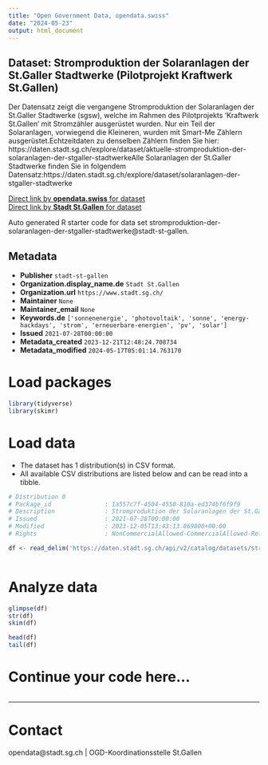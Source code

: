 ```yaml
---
title: "Open Government Data, opendata.swiss"
date: "2024-05-23"
output: html_document
---
```


## Dataset: Stromproduktion der Solaranlagen der St.Galler Stadtwerke (Pilotprojekt Kraftwerk St.Gallen)

Der Datensatz zeigt die vergangene Stromproduktion der Solaranlagen der St.Galler Stadtwerke (sgsw), welche im Rahmen des Pilotprojekts 'Kraftwerk St.Gallen' mit Stromzähler ausgerüstet wurden. Nur ein Teil der Solaranlagen, vorwiegend die Kleineren, wurden mit Smart-Me Zählern ausgerüstet.Echtzeitdaten zu denselben Zählern finden Sie hier: https://daten.stadt.sg.ch/explore/dataset/aktuelle-stromproduktion-der-solaranlagen-der-stgaller-stadtwerkeAlle Solaranlagen der St.Galler Stadtwerke finden Sie in folgendem Datensatz:https://daten.stadt.sg.ch/explore/dataset/solaranlagen-der-stgaller-stadtwerke

[Direct link by **opendata.swiss** for dataset](https://opendata.swiss/de/dataset/stromproduktion-der-solaranlagen-der-st-galler-stadtwerke-pilotprojekt-kraftwerk-st-gallen)<br>
[Direct link by **Stadt St.Gallen** for dataset](https://daten.stadt.sg.ch/explore/dataset/stromproduktion-der-solaranlagen-der-stgaller-stadtwerke/)

Auto generated R starter code for data set stromproduktion-der-solaranlagen-der-stgaller-stadtwerke@stadt-st-gallen.

## Metadata

- **Publisher** `stadt-st-gallen`
- **Organization.display_name.de** `Stadt St.Gallen`
- **Organization.url** `https://www.stadt.sg.ch/`
- **Maintainer** `None`
- **Maintainer_email** `None`
- **Keywords.de** `['sonnenenergie', 'photovoltaik', 'sonne', 'energy-hackdays', 'strom', 'erneuerbare-energien', 'pv', 'solar']`
- **Issued** `2021-07-28T00:00:00`
- **Metadata_created** `2023-12-21T12:48:24.708734`
- **Metadata_modified** `2024-05-17T05:01:14.763170`


# Load packages

```r

library(tidyverse)
library(skimr)

```

# Load data

-   The dataset has 1 distribution(s) in CSV format.
-   All available CSV distributions are listed below and can be read into a tibble.

```r

# Distribution 0
# Package_id               : 1a557c7f-4504-4550-810a-ed374bf6f9f9
# Description              : Stromproduktion der Solaranlagen der St.Galler Stadtwerke (Pilotprojekt Kraftwerk St.Gallen) (csv)
# Issued                   : 2021-07-28T00:00:00
# Modified                 : 2023-12-05T13:43:13.869000+00:00
# Rights                   : NonCommercialAllowed-CommercialAllowed-ReferenceRequired

df <- read_delim('https://daten.stadt.sg.ch/api/v2/catalog/datasets/stromproduktion-der-solaranlagen-der-stgaller-stadtwerke/exports/csv')



```

# Analyze data

```r

glimpse(df)
str(df)
skim(df)

head(df)
tail(df)

```

# Continue your code here...

```r

```

------------------------------------------------------------------------

# Contact

opendata@stadt.sg.ch | OGD-Koordinationsstelle St.Gallen
